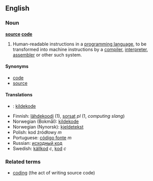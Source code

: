 ==English==
===Noun===
'''[[source]] [[code]]'''

# {{computing}} Human-readable instructions in a [[programming language]], to be transformed into machine instructions by a [[compiler]], [[interpreter]], [[assembler]] or other such system.

====Synonyms====
*[[code]]
*[[source]]<!--Usually called "source" or "code" among programmers-->

====Translations====
*{{da}}: [[kildekode]]
*Finnish: [[lähdekoodi]] (1), [[sorsat]] ''pl'' (1, ''computing slang'')
*Norwegian (Bokmål): [[kildekode]]
*Norwegian (Nynorsk): [[kjeldetekst]]
*Polish: kod źródłowy ''m''
*Portuguese: [[código fonte]] ''m''
*Russian: [[исходный код]]
*Swedish: [[källkod]] ''c'', [[kod]] ''c''

===Related terms===
*[[coding]] (the act of writing source code)